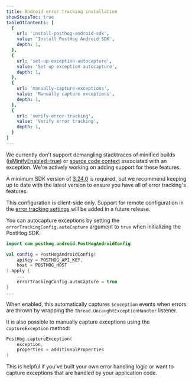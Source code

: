 ```yaml
---
title: Android error tracking installation
showStepsToc: true
tableOfContents: [
  {
    url: 'install-posthog-android-sdk',
    value: 'Install PostHog Android SDK',
    depth: 1,
  },
  {
    url: 'set-up-exception-autocapture',
    value: 'Set up exception autocapture',
    depth: 1,
  },
  {
    url: 'manually-capture-exceptions',
    value: 'Manually capture exceptions',
    depth: 1,
  },
  {
    url: 'verify-error-tracking',
    value: 'Verify error tracking',
    depth: 1,
  }
]
---
```




<CalloutBox icon="IconInfo" title="Planned features" type="fyi">

We currently don't support demangling stacktraces of minified builds ([isMinifyEnabled=true](https://developer.android.com/topic/performance/app-optimization/enable-app-optimization)) or [source code context](/docs/error-tracking/stack-traces) associated with an exception. 
We're actively working on adding support for these features.

</CalloutBox>

<Steps>

<Step title="Install PostHog Android SDK" badge="required">

<CalloutBox icon="IconInfo" title="SDK version requirement" type="action">

A minimum SDK version of [3.24.0](https://github.com/PostHog/posthog-android/releases/tag/android-v3.24.0) is required, but we recommend keeping up to date with the latest version to ensure you have all of error tracking's features.

</CalloutBox>

<InstallAndroid />

</Step>

<Step title="Set up exception autocapture" badge="optional">

<CalloutBox icon="IconInfo" title="Client-side configuration only" type="fyi">

This configuration is client-side only. Support for remote configuration in the [error tracking settings](https://app.posthog.com/settings/project-error-tracking#exception-autocapture) will be added in a future release.

</CalloutBox>

You can autocapture exceptions by setting the `errorTrackingConfig.autoCapture` argument to `true` when initializing the PostHog SDK.

```kotlin
import com.posthog.android.PostHogAndroidConfig

val config = PostHogAndroidConfig(
    apiKey = POSTHOG_API_KEY, 
    host = POSTHOG_HOST
).apply {
    ...
    errorTrackingConfig.autoCapture = true
}
...
```

When enabled, this automatically captures `$exception` events when errors are thrown by wrapping the `Thread.UncaughtExceptionHandler` listener.

</Step>

<Step title="Manually capture exceptions" badge="optional">

It is also possible to manually capture exceptions using the `captureException` method:

```kotlin
PostHog.captureException(
    exception, 
    properties = additionalProperties
)
```

This is helpful if you've built your own error handling logic or want to capture exceptions that are handled by your application code.

</Step>

<StepVerifyErrorTracking />

</Steps>
